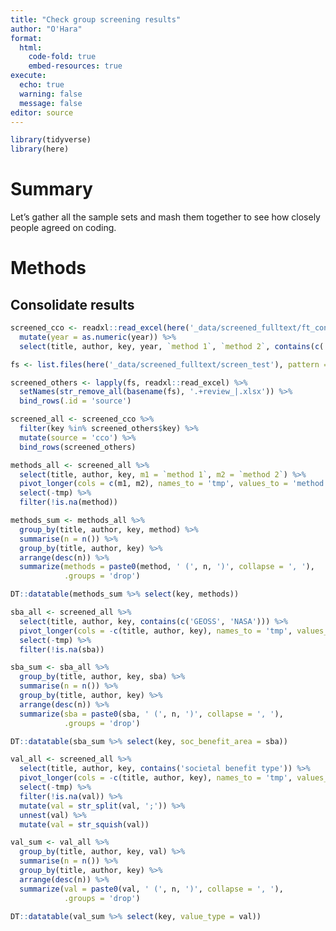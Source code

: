 ```yaml
---
title: "Check group screening results"
author: "O'Hara"
format: 
  html:
    code-fold: true
    embed-resources: true
execute:
  echo: true
  warning: false
  message: false
editor: source
---
```


```r
library(tidyverse)
library(here)
```

# Summary

Let's gather all the sample sets and mash them together to see how closely people agreed on coding.

# Methods

## Consolidate results

```r

screened_cco <- readxl::read_excel(here('_data/screened_fulltext/ft_consolidated_coding.xlsx')) %>%
  mutate(year = as.numeric(year)) %>%
  select(title, author, key, year, `method 1`, `method 2`, contains(c('GEOSS', 'NASA')), contains('societal benefit type'))

fs <- list.files(here('_data/screened_fulltext/screen_test'), pattern = '.xlsx', full.names = TRUE)

screened_others <- lapply(fs, readxl::read_excel) %>%
  setNames(str_remove_all(basename(fs), '.+review_|.xlsx')) %>%
  bind_rows(.id = 'source')

screened_all <- screened_cco %>%
  filter(key %in% screened_others$key) %>%
  mutate(source = 'cco') %>%
  bind_rows(screened_others)

methods_all <- screened_all %>%
  select(title, author, key, m1 = `method 1`, m2 = `method 2`) %>%
  pivot_longer(cols = c(m1, m2), names_to = 'tmp', values_to = 'method') %>%
  select(-tmp) %>%
  filter(!is.na(method))

methods_sum <- methods_all %>%
  group_by(title, author, key, method) %>%
  summarise(n = n()) %>%
  group_by(title, author, key) %>%
  arrange(desc(n)) %>%
  summarize(methods = paste0(method, ' (', n, ')', collapse = ', '),
            .groups = 'drop')

DT::datatable(methods_sum %>% select(key, methods))
```


```r
sba_all <- screened_all %>%
  select(title, author, key, contains(c('GEOSS', 'NASA'))) %>%
  pivot_longer(cols = -c(title, author, key), names_to = 'tmp', values_to = 'sba') %>%
  select(-tmp) %>%
  filter(!is.na(sba))

sba_sum <- sba_all %>%
  group_by(title, author, key, sba) %>%
  summarise(n = n()) %>%
  group_by(title, author, key) %>%
  arrange(desc(n)) %>%
  summarize(sba = paste0(sba, ' (', n, ')', collapse = ', '),
            .groups = 'drop')

DT::datatable(sba_sum %>% select(key, soc_benefit_area = sba))
```

```r
val_all <- screened_all %>%
  select(title, author, key, contains('societal benefit type')) %>%
  pivot_longer(cols = -c(title, author, key), names_to = 'tmp', values_to = 'val') %>%
  select(-tmp) %>%
  filter(!is.na(val)) %>%
  mutate(val = str_split(val, ';')) %>%
  unnest(val) %>%
  mutate(val = str_squish(val))

val_sum <- val_all %>%
  group_by(title, author, key, val) %>%
  summarise(n = n()) %>%
  group_by(title, author, key) %>%
  arrange(desc(n)) %>%
  summarize(val = paste0(val, ' (', n, ')', collapse = ', '),
            .groups = 'drop')

DT::datatable(val_sum %>% select(key, value_type = val))
```

